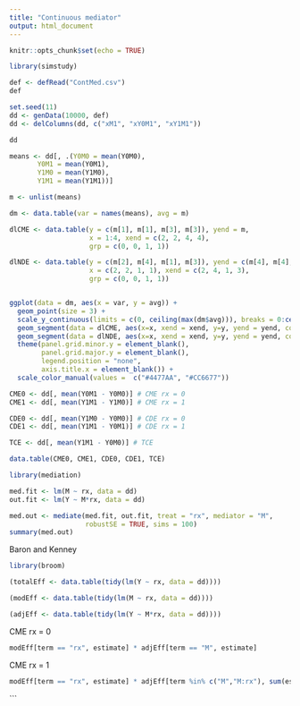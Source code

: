 ```yaml
---
title: "Continuous mediator"
output: html_document
---
```


```r
knitr::opts_chunk$set(echo = TRUE)
```

```r
library(simstudy)

def <- defRead("ContMed.csv")
def
```

```r
set.seed(11)
dd <- genData(10000, def)
dd <- delColumns(dd, c("xM1", "xY0M1", "xY1M1"))

dd
```

```r
means <- dd[, .(Y0M0 = mean(Y0M0),
       Y0M1 = mean(Y0M1),
       Y1M0 = mean(Y1M0),
       Y1M1 = mean(Y1M1))]

m <- unlist(means)

dm <- data.table(var = names(means), avg = m)

dlCME <- data.table(y = c(m[1], m[1], m[3], m[3]), yend = m,
                    x = 1:4, xend = c(2, 2, 4, 4),
                    grp = c(0, 0, 1, 1))

dlNDE <- data.table(y = c(m[2], m[4], m[1], m[3]), yend = c(m[4], m[4], m[3], m[3]),
                    x = c(2, 2, 1, 1), xend = c(2, 4, 1, 3), 
                    grp = c(0, 0, 1, 1))


ggplot(data = dm, aes(x = var, y = avg)) +
  geom_point(size = 3) +
  scale_y_continuous(limits = c(0, ceiling(max(dm$avg))), breaks = 0:ceiling(max(dm$avg))) +
  geom_segment(data = dlCME, aes(x=x, xend = xend, y=y, yend = yend, color = factor(grp)), size = .8) +
  geom_segment(data = dlNDE, aes(x=x, xend = xend, y=y, yend = yend, color = factor(grp)), lty = 2) +
  theme(panel.grid.minor.y = element_blank(),
        panel.grid.major.y = element_blank(),
        legend.position = "none",
        axis.title.x = element_blank()) +
  scale_color_manual(values =  c("#4477AA", "#CC6677"))

```

```r
CME0 <- dd[, mean(Y0M1 - Y0M0)] # CME rx = 0
CME1 <- dd[, mean(Y1M1 - Y1M0)] # CME rx = 1

CDE0 <- dd[, mean(Y1M0 - Y0M0)] # CDE rx = 0
CDE1 <- dd[, mean(Y1M1 - Y0M1)] # CDE rx = 1

TCE <- dd[, mean(Y1M1 - Y0M0)] # TCE

data.table(CME0, CME1, CDE0, CDE1, TCE)
```

```r
library(mediation)

med.fit <- lm(M ~ rx, data = dd)
out.fit <- lm(Y ~ M*rx, data = dd)

med.out <- mediate(med.fit, out.fit, treat = "rx", mediator = "M",
                   robustSE = TRUE, sims = 100)
summary(med.out)
```

Baron and Kenney

```r
library(broom)

(totalEff <- data.table(tidy(lm(Y ~ rx, data = dd))))
```

```r
(modEff <- data.table(tidy(lm(M ~ rx, data = dd))))
```

```r
(adjEff <- data.table(tidy(lm(Y ~ M*rx, data = dd))))
```

CME rx = 0

```r
modEff[term == "rx", estimate] * adjEff[term == "M", estimate]
```

CME rx = 1

```r
modEff[term == "rx", estimate] * adjEff[term %in% c("M","M:rx"), sum(estimate)]
```

```